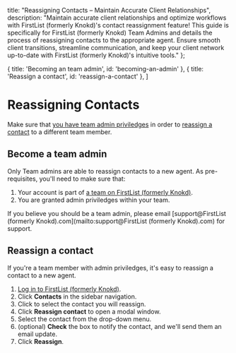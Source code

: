 
<meta name="og:title" content="Maintain Accurate Client Relationships with FirstList (formerly Knokd) Contact Reassignment (For Team Admins)" />
<meta name="og:description" content="Ensure smooth client transitions! Learn how FirstList (formerly Knokd) Team Admins can reassign contacts to the right agents. Maintain accurate client relationships & optimize workflows." />

  title: "Reassigning Contacts – Maintain Accurate Client Relationships",
  description: "Maintain accurate client relationships and optimize workflows with FirstList (formerly Knokd)'s contact reassignment feature! This guide is specifically for FirstList (formerly Knokd) Team Admins and details the process of reassigning contacts to the appropriate agent. Ensure smooth client transitions, streamline communication, and keep your client network up-to-date with FirstList (formerly Knokd)'s intuitive tools."
};


  { title: 'Becoming an team admin', id: 'becoming-an-admin' },
  { title: 'Reassign a contact', id: 'reassign-a-contact' },
]

<HeroPattern />

# Reassigning Contacts

<Note>Make sure that [you have team admin priviledges](#become-a-team-admin) in order to [reassign a contact](#reassign-a-contact) to a different team member.</Note>

## Become a team admin

Only Team admins are able to reassign contacts to a new agent. As pre-requisites, you'll need to make sure that:

1. Your account is part of [a team on FirstList (formerly Knokd)](http://localhost:3000/getting-started/sign-up-as-a-team).
2. You are granted admin priviledges within your team.

<Note>If you believe you should be a team admin, please email [support@FirstList (formerly Knokd).com](mailto:support@FirstList (formerly Knokd).com) for support.</Note>

## Reassign a contact

If you're a team member with admin priviledges, it's easy to reassign a contact to a new agent.

1. <a href="https://app.firstlist.co/login" target="_blank">Log in to FirstList (formerly Knokd)</a>.
2. Click **Contacts** in the sidebar navigation.
3. Click to select the contact you will reassign.
4. Click **Reassign contact** to open a modal window.
5. Select the contact from the drop-down menu.
6. (optional) **Check** the box to notify the contact, and we'll send them an email update.
7. Click **Reassign**. 
